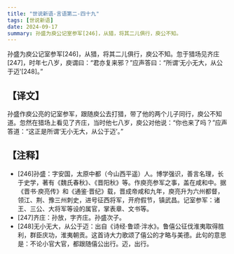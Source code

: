 ```yaml
---
title: "世说新语-言语第二-四十九"
tags: [世说新语]
date: 2024-09-17
summary: 孙盛为庾公记室参军[246]，从猎，将其二儿俱行，庾公不知。
---
```


孙盛为庾公记室参军[246]，从猎，将其二儿俱行，庾公不知。忽于猎场见齐庄[247]，时年七八岁，庾谓曰：“君亦复来邪？”应声答曰：“所谓‘无小无大，从公于迈’[248]。”

## 【译文】

孙盛作庾公亮的记室参军，跟随庾公去打猎，带了他的两个儿子同行，庾公不知道。忽然在猎场上看见了齐庄，当时他七八岁，庾公对他说：“你也来了吗？”应声答道：“这正是所谓‘无小无大，从公于迈’。”

## 【注释】

- [246]孙盛：字安国，太原中都（今山西平遥）人。博学强识，善言名理，长于史学，著有《魏氏春秋》、《晋阳秋》等。作庾亮参军之事，盖在咸和中。据《晋书·庾亮传》和《通鉴·晋纪》载，晋成帝咸和九年，庾亮升为六州都督，领江、荆、豫三州刺史，进号征西将军，开府假节，镇武昌。记室参军：诸王、三公、大将军等设的属官，掌表章、文书等。
- [247]齐庄：孙放，字齐庄。孙盛次子。
- [248]无小无大，从公于迈：出自《诗经·鲁颂·泮水》。鲁僖公征伐淮夷取得胜利，群臣庆功，淮夷朝贡。这首诗大力歌颂了僖公的才略与美德。此句的意思是：不论小官大官，都跟随僖公出行。迈，出行。
